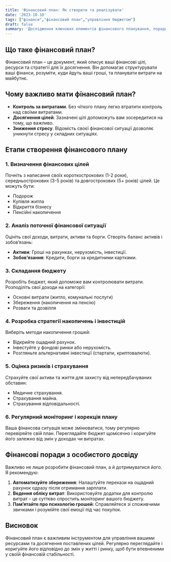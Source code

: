 ```yaml
---
title: 'Фінансовий план: Як створити та реалізувати'
date: '2023-10-10'
tags: ["фінанси","фінансовий план","управління бюджетом"]
draft: false
summary: 'Дослідження ключових елементів фінансового планування, поради щодо складання та реалізації фінансового плану.'
---
```


## Що таке фінансовий план?
Фінансовий план – це документ, який описує ваші фінансові цілі, ресурси та стратегії для їх досягнення. Він допомагає структурувати ваші фінанси, розуміти, куди йдуть ваші гроші, та планувати витрати на майбутнє.

## Чому важливо мати фінансовий план?
* **Контроль за витратами**. Без чіткого плану легко втратити контроль над своїми витратами.
* **Досягнення цілей**. Зазначені цілі допоможуть вам зосередитися на тому, що важливо.
* **Зниження стресу**. Відомість своєї фінансової ситуації дозволяє уникнути стресу у складних ситуаціях.

## Етапи створення фінансового плану
### 1. Визначення фінансових цілей
Почніть з написання своїх короткострокових (1-2 роки), середньострокових (3-5 років) та довгострокових (5+ років) цілей. Це можуть бути:
- Подорож
- Купівля житла
- Відкриття бізнесу
- Пенсійні накопичення

### 2. Аналіз поточної фінансової ситуації
Оцініть свої доходи, витрати, активи та борги. Створіть баланс активів і зобов’язань:
- **Активи**: Гроші на рахунках, нерухомість, інвестиції.
- **Зобов’язання**: Кредити, борги за кредитними картками.

### 3. Складання бюджету
Розробіть бюджет, який допоможе вам контролювати витрати. Розподіліть свої доходи на категорії:
- Основні витрати (житло, комунальні послуги)
- Збереження (накопичення на пенсію)
- Розваги та дозвілля

### 4. Розробка стратегії накопичень і інвестицій
Виберіть методи накопичення грошей:
- Відкрийте ощадний рахунок.
- Інвестуйте у фондові ринки або нерухомість.
- Розгляньте альтернативні інвестиції (стартапи, криптовалюти).

### 5. Оцінка ризиків і страхування
Страхуйте свої активи та життя для захисту від непередбачуваних обставин:
- Медичне страхування.
- Страхування майна.
- Страхування відповідальності.

### 6. Регулярний моніторинг і корекція плану
Ваша фінансова ситуація може змінюватися, тому регулярно перевіряйте свій план. Переглядайте бюджет щомісячно і коригуйте його залежно від змін у доходах чи витратах.

## Фінансові поради з особистого досвіду
Важливо не лише розробити фінансовий план, а й дотримуватися його. Я рекомендую:
1. **Автоматизуйте збереження**: Налаштуйте перекази на ощадний рахунок одразу після отримання зарплати.
2. **Ведення обліку витрат**: Використовуйте додатки для контролю витрат – це суттєво спростить моніторинг вашого бюджету.
3. **Пам’ятайте про психологію грошей**: Справляйтеся зі споживчими звичками і розумійте свої емоції під час покупок.

## Висновок
Фінансовий план є важливим інструментом для управління вашими ресурсами та досягнення поставлених цілей. Регулярно переглядайте і коригуйте його відповідно до змін у житті і ринку, щоб бути впевненими у своїй фінансовій стабільності.
    